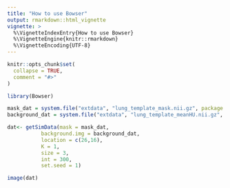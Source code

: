 ```yaml
---
title: "How to use Bowser"
output: rmarkdown::html_vignette
vignette: >
  %\VignetteIndexEntry{How to use Bowser}
  %\VignetteEngine{knitr::rmarkdown}
  %\VignetteEncoding{UTF-8}
---
```


```r
knitr::opts_chunk$set(
  collapse = TRUE,
  comment = "#>"
)
```

```r
library(Bowser)
```

```r
mask_dat = system.file("extdata", "lung_template_mask.nii.gz", package = "Bowser")
background_dat = system.file("extdata", "lung_template_meanHU.nii.gz", package = "Bowser")

dat<- getSimData(mask = mask_dat,
           background.img = background_dat,
           location = c(26,16),
           K = 1,
           size = 3,
           int = 300,
           set.seed = 1)
```

```r
image(dat)
```
